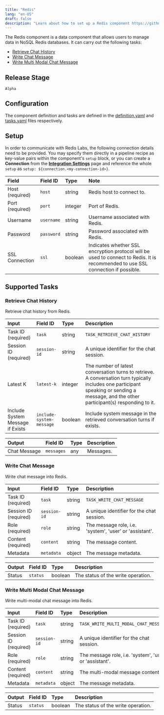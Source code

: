 ```yaml
---
title: "Redis"
lang: "en-US"
draft: false
description: "Learn about how to set up a Redis component https://github.com/instill-ai/instill-core"
---
```


The Redis component is a data component that allows users to manage data in NoSQL Redis databases.
It can carry out the following tasks:
- [Retrieve Chat History](#retrieve-chat-history)
- [Write Chat Message](#write-chat-message)
- [Write Multi Modal Chat Message](#write-multi-modal-chat-message)



## Release Stage

`Alpha`



## Configuration

The component definition and tasks are defined in the [definition.yaml](https://github.com/instill-ai/pipeline-backend/blob/main/pkg/component/data/redis/v0/config/definition.yaml) and [tasks.yaml](https://github.com/instill-ai/pipeline-backend/blob/main/pkg/component/data/redis/v0/config/tasks.yaml) files respectively.




## Setup


In order to communicate with Redis Labs, the following connection details need to be
provided. You may specify them directly in a pipeline recipe as key-value pairs
within the component's `setup` block, or you can create a **Connection** from
the [**Integration Settings**](https://www.instill.tech/docs/pipeline/integration)
page and reference the whole `setup` as `setup:
${connection.<my-connection-id>}`.

<div class="markdown-col-no-wrap" data-col-1 data-col-2>

| Field | Field ID | Type | Note |
| :--- | :--- | :--- | :--- |
| Host (required) | `host` | string | Redis host to connect to.  |
| Port (required) | `port` | integer | Port of Redis.  |
| Username | `username` | string | Username associated with Redis.  |
| Password | `password` | string | Password associated with Redis.  |
| SSL Connection | `ssl` | boolean | Indicates whether SSL encryption protocol will be used to connect to Redis. It is recommended to use SSL connection if possible.  |

</div>





## Supported Tasks

### Retrieve Chat History

Retrieve chat history from Redis.

<div class="markdown-col-no-wrap" data-col-1 data-col-2>

| Input | Field ID | Type | Description |
| :--- | :--- | :--- | :--- |
| Task ID (required) | `task` | string | `TASK_RETRIEVE_CHAT_HISTORY` |
| Session ID (required) | `session-id` | string | A unique identifier for the chat session. |
| Latest K | `latest-k` | integer | The number of latest conversation turns to retrieve. A conversation turn typically includes one participant speaking or sending a message, and the other participant(s) responding to it. |
| Include System Message if Exists | `include-system-message` | boolean | Include system message in the retrieved conversation turns if exists. |
</div>






<div class="markdown-col-no-wrap" data-col-1 data-col-2>

| Output | Field ID | Type | Description |
| :--- | :--- | :--- | :--- |
| Chat Message | `messages` | any | Messages. |
</div>


### Write Chat Message

Write chat message into Redis.

<div class="markdown-col-no-wrap" data-col-1 data-col-2>

| Input | Field ID | Type | Description |
| :--- | :--- | :--- | :--- |
| Task ID (required) | `task` | string | `TASK_WRITE_CHAT_MESSAGE` |
| Session ID (required) | `session-id` | string | A unique identifier for the chat session. |
| Role (required) | `role` | string | The message role, i.e. 'system', 'user' or 'assistant'. |
| Content (required) | `content` | string | The message content. |
| Metadata | `metadata` | object | The message metadata. |
</div>






<div class="markdown-col-no-wrap" data-col-1 data-col-2>

| Output | Field ID | Type | Description |
| :--- | :--- | :--- | :--- |
| Status | `status` | boolean | The status of the write operation. |
</div>


### Write Multi Modal Chat Message

Write multi-modal chat message into Redis.

<div class="markdown-col-no-wrap" data-col-1 data-col-2>

| Input | Field ID | Type | Description |
| :--- | :--- | :--- | :--- |
| Task ID (required) | `task` | string | `TASK_WRITE_MULTI_MODAL_CHAT_MESSAGE` |
| Session ID (required) | `session-id` | string | A unique identifier for the chat session. |
| Role (required) | `role` | string | The message role, i.e. 'system', 'user' or 'assistant'. |
| Content (required) | `content` | string | The multi-modal message content. |
| Metadata | `metadata` | object | The message metadata. |
</div>






<div class="markdown-col-no-wrap" data-col-1 data-col-2>

| Output | Field ID | Type | Description |
| :--- | :--- | :--- | :--- |
| Status | `status` | boolean | The status of the write operation. |
</div>



